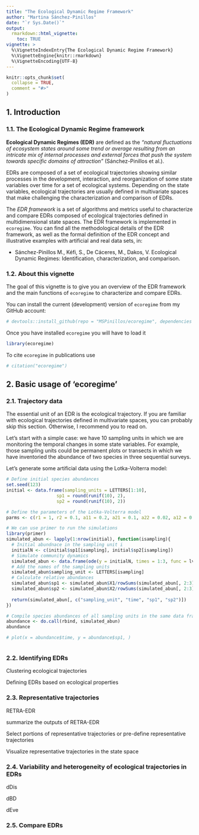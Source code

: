 ```yaml
---
title: "The Ecological Dynamic Regime Framework"
author: "Martina Sánchez-Pinillos"
date: "`r Sys.Date()`"
output: 
  rmarkdown::html_vignette:
    toc: TRUE
vignette: >
  %\VignetteIndexEntry{The Ecological Dynamic Regime Framework}
  %\VignetteEngine{knitr::rmarkdown}
  %\VignetteEncoding{UTF-8}
---
```


```r
knitr::opts_chunk$set(
  collapse = TRUE,
  comment = "#>"
)
```



## 1. Introduction

### 1.1. The Ecological Dynamic Regime framework

**Ecological Dynamic Regimes (EDR)** are defined as the *"natural fluctuations of ecosystem states around some trend or average resulting from an intricate mix of internal processes and external forces that push the system towards specific domains of attraction"* (Sánchez-Pinillos et al.).

EDRs are composed of a set of ecological trajectories showing similar processes in the development, interaction, and reorganization of some state variables over time for a set of ecological systems. Depending on the state variables, ecological trajectories are usually defined in multivariate spaces that make challenging the characterization and comparison of EDRs.

The *EDR framework* is a set of algorithms and metrics useful to characterize and compare EDRs composed of ecological trajectories defined in multidimensional state spaces. The EDR framework is implemented in `ecoregime`. You can find all the methodological details of the EDR framework, as well as the formal definition of the EDR concept and illustrative examples with artificial and real data sets, in:

- Sánchez-Pinillos M., Kéfi, S., De Cáceres, M., Dakos, V. Ecological Dynamic Regimes: Identification, characterization, and comparison.

### 1.2. About this vignette

The goal of this vignette is to give you an overview of the EDR framework and the main functions of `ecoregime` to characterize and compare EDRs. 

You can install the current (development) version of `ecoregime` from my GitHub account:

```r
# devtools::install_github(repo = "MSPinillos/ecoregime", dependencies = T, build_vignettes = T)
```

Once you have installed `ecoregime` you will have to load it

```r
library(ecoregime)
```

To cite `ecoregime` in publications use 

```r
# citation("ecoregime")
```

## 2. Basic usage of 'ecoregime'

### 2.1. Trajectory data

The essential unit of an EDR is the ecological trajectory. If you are familiar with ecological trajectories defined in multivariate spaces, you can probably skip this section. Otherwise, I recommend you to read on.

Let's start with a simple case: we have 10 sampling units in which we are monitoring the temporal changes in some state variables. For example, those sampling units could be permanent plots or transects in which we have inventoried the abundance of two species in three sequential surveys.

Let's generate some artificial data using the Lotka-Volterra model:

```r

# Define initial species abundances
set.seed(123)
initial <- data.frame(sampling_units = LETTERS[1:10], 
                   sp1 = round(runif(10), 2), 
                   sp2 = round(runif(10), 2))

# Define the parameters of the Lotka-Volterra model
parms <- c(r1 = 1, r2 = 0.1, a11 = 0.2, a21 = 0.1, a22 = 0.02, a12 = 0.01)

# We can use primer to run the simulations
library(primer)
simulated_abun <- lapply(1:nrow(initial), function(isampling){
  # Initial abundnace in the sampling unit i
  initialN <- c(initial$sp1[isampling], initial$sp2[isampling])
  # Simulate community dynamics
  simulated_abun <- data.frame(ode(y = initialN, times = 1:3, func = lvcomp2, parms = parms))
  # Add the names of the sampling units
  simulated_abun$sampling_unit <- LETTERS[isampling]
  # Calculate relative abundances
  simulated_abun$sp1 <- simulated_abun$X1/rowSums(simulated_abun[, 2:3])
  simulated_abun$sp2 <- simulated_abun$X2/rowSums(simulated_abun[, 2:3])
  
  return(simulated_abun[, c("sampling_unit", "time", "sp1", "sp2")])
})

# Compile species abundances of all sampling units in the same data frame
abundance <- do.call(rbind, simulated_abun)
abundance

# plot(x = abundance$time, y = abundance$sp1, )



```







### 2.2. Identifying EDRs

Clustering ecological trajectories

Defining EDRs based on ecological properties

### 2.3. Representative trajectories

RETRA-EDR

summarize the outputs of RETRA-EDR

Select portions of representative trajectories or pre-define representative trajectories

Visualize representative trajectories in the state space

### 2.4. Variability and heterogeneity of ecological trajectories in EDRs

dDis

dBD

dEve

### 2.5. Compare EDRs









